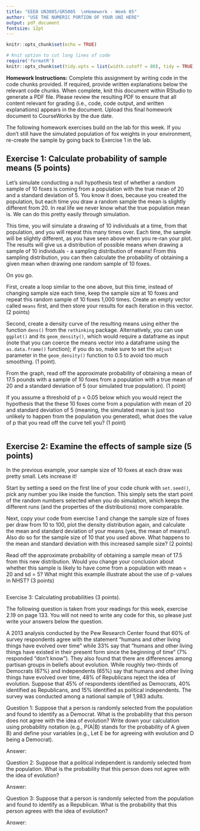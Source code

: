 ```yaml
---
title: "EEEB UN3005/GR5005  \nHomework - Week 05"
author: "USE THE NUMERIC PORTION OF YOUR UNI HERE"
output: pdf_document
fontsize: 12pt
---
```


```r
knitr::opts_chunk$set(echo = TRUE)

# Knit option to cut long lines of code
require('formatR')
knitr::opts_chunk$set(tidy.opts = list(width.cutoff = 80), tidy = TRUE)


```

**Homework Instructions:** Complete this assignment by writing code in the code chunks provided. If required, provide written explanations below the relevant code chunks. When complete, knit this document within RStudio to generate a PDF file. Please review the resulting PDF to ensure that all content relevant for grading (i.e., code, code output, and written explanations) appears in the document. Upload this final homework document to CourseWorks by the due date.



The following homework exercises build on the lab for this week. 
If you don't still have the simulated population of fox weights in your environment, re-create the sample by going back to Exercise 1 in the lab. 



## Exercise 1: Calculate probability of sample means (5 points)

Let's simulate conducting a null hypothesis test of whether a random sample of 10 foxes is coming from a population with the true mean of 20 and a standard deviation of 5. You know it does, because you created the population, but each time you draw a random sample the mean is slightly different from 20. In real life we never know what the true population mean is. We can do this pretty easily through simulation. 

This time, you will simulate a drawing of 10 individuals at a time, from that population, and you will repeat this many times over. Each time, the sample will be slightly different, as you have seen above when you re-ran your plot. The results will give us a distribution of possible means when drawing a sample of 10 individuals - a sampling distribution of means! From this sampling distribution, you can then calculate the probability of obtaining a given mean when drawing one random sample of 10 foxes.

On you go. 

First, create a loop similar to the one above, but this time, instead of changing sample size each time, keep the sample size at 10 foxes and repeat this random sample of 10 foxes 1,000 times. Create an empty vector called `means` first, and then store your results for each iteration in this vector. (2 points)

Second, create a density curve of the resulting means using either the function `dens()` from the `rethinking` package. Alternatively, you can use `ggplot()` and its `geom_density()`, which would require a dataframe as input (note that you can coerce the means vector into a dataframe using the `as.data.frame()` function); if you do so, make sure to set the `adjust` parameter in the `geom_density()` function to 0.5 to avoid too much smoothing. (1 point). 

From the graph, read off the approximate probability of obtaining a mean of 17.5 pounds with a sample of 10 foxes from a population with a true mean of 20 and a standard deviation of 5 (our simulated true population). (1 point)

If you assume a threshold of p = 0.05 below which you would reject the hypothesis that the these 10 foxes come from a population with mean of 20 and standard deviation of 5 (meaning, the simulated mean is just too unlikely to happen from the population you generated), what does the value of p that you read off the curve tell you? (1 point)

```r


```







## Exercise 2: Examine the effects of sample size (5 points)

In the previous example, your sample size of 10 foxes at each draw was pretty small. Lets increase it!  

Start by setting a seed on the first line of your code chunk with `set.seed()`, pick any number you like inside the function. This simply sets the start point of the random numbers selected when you do simulation, which keeps the different runs (and the properties of the distributions) more comparable. 

Next, copy your code from exercise 1 and change the sample size of foxes per draw from 10 to 100, plot the density distribution again, and calculate the mean and standard deviation of your means (yes, the mean of means!). Also do so for the sample size of 10 that you used above. What happens to the mean and standard deviation with this increased sample size? (2 points)

Read off the approximate probability of obtaining a sample mean of 17.5 from this new distribution. Would you change your conclusion about whether this sample is likely to have come from a population with mean = 20 and sd = 5? What might this example illustrate about the use of p-values in NHST? (3 points)


```r



```






Exercise 3: Calculating probabilities (3 points).

The following question is taken from your readings for this week, exercise 2.19 on page 133. You will not need to write any code for this, so please just write your answers below the question. 

A 2013 analysis conducted by the Pew Research Center found that 60% of survey respondents agree with the statement "humans and other living things have evolved over time" while 33% say that "humans and other living things have existed in their present form since the beginning of time" (7% responded "don’t know"). They also found that there are differences among partisan groups in beliefs about evolution. While roughly two-thirds of Democrats (67%) and independents (65%) say that humans and other living things have evolved over time, 48% of Republicans reject the idea of evolution. Suppose that 45% of respondents identified as Democrats, 40% identified as Republicans, and 15% identified as political independents. The survey was conducted among a national sample of 1,983 adults.


Question 1: Suppose that a person is randomly selected from the population and found to identify as a Democrat. What is the probability that this person does not agree with the idea of evolution? Write down your calculation using probability notation (e.g., P(A|B) stands for the probability of A given B) and define your variables (e.g., Let E be for agreeing with evolution and D being a Democrat). 


Answer: 




Question 2: Suppose that a political independent is randomly selected from the population. What is the probability that this person does not agree with the idea of evolution?

Answer: 



Question 3: Suppose that a person is randomly selected from the population and found to identify as a Republican. What is the probability that this person agrees with the idea of evolution?

Answer: 


